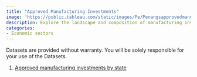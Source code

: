 ```yaml
---
title: "Approved Manufacturing Investments"
image: 'https://public.tableau.com/static/images/Pe/Penangsapprovedmanufacturinginvestment/InvestmentbyState/1.png'
description: Explore the landscape and composition of manufacturing investment in Penang
categories: 
- Economic sectors
---
```


::: {.dashboard}
```{=html}
<script type='module' src='https://public.tableau.com/javascripts/api/tableau.embedding.3.latest.min.js'></script>
<tableau-viz id='tableau-viz' 
    src='https://public.tableau.com/views/Penangsapprovedmanufacturinginvestment/InvestmentbyState' 
    width='1000' height='850' toolbar='bottom' >
  <custom-parameter name=":showShareOptions" value="false"></custom-parameter>
</tableau-viz>
```
:::

::: {.callout-important icon="false" collapse="true" title="Download data"}
Datasets are provided without warranty. You will be solely responsible for your use of the Datasets. 

1. [Approved manufacturing investments by state](https://docs.google.com/spreadsheets/d/e/2PACX-1vThFULT3ww68TWNZT3sbjYUOqAdXsUZap64kfpCmpCpoOGY6EWHPdUrtTze1uSnIFVi20J1UtKoJX9J/pub?gid=0&single=true&output=csv)

::: 
